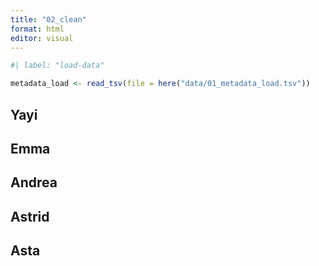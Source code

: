 ```yaml
---
title: "02_clean"
format: html
editor: visual
---
```


```r
#| label: "load-data" 

metadata_load <- read_tsv(file = here("data/01_metadata_load.tsv"))
```

## Yayi

## Emma

## Andrea

## Astrid

## Asta

```r



```
